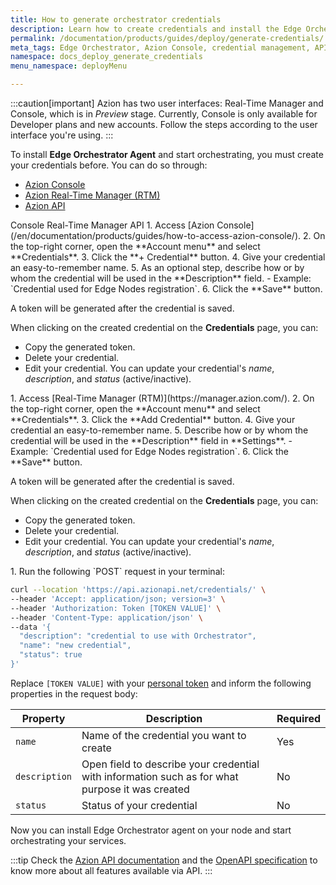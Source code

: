 ```yaml
---
title: How to generate orchestrator credentials
description: Learn how to create credentials and install the Edge Orchestrator Agent using the Azion Console or API, complete with token management for service orchestration.
permalink: /documentation/products/guides/deploy/generate-credentials/
meta_tags: Edge Orchestrator, Azion Console, credential management, API integration, Edge Nodes registration, token generation, orchestration guide, service orchestration
namespace: docs_deploy_generate_credentials
menu_namespace: deployMenu

---
```



:::caution[important]
Azion has two user interfaces: Real-Time Manager and Console, which is in *Preview* stage. Currently, Console is only available for Developer plans and new accounts. Follow the steps according to the user interface you're using.
:::

To install **Edge Orchestrator Agent** and start orchestrating, you must create your credentials before. You can do so through:

- [Azion Console](/en/documentation/products/guides/how-to-access-azion-console/)
- [Azion Real-Time Manager (RTM)](https://manager.azion.com/)
- [Azion API](https://api.azion.com/)

<Tabs client:visible>
    <Fragment slot="tab.console">Console</Fragment>
    <Fragment slot="tab.rtm">Real-Time Manager</Fragment>
    <Fragment slot="tab.api">API</Fragment>

<Fragment slot="panel.console">
1. Access [Azion Console](/en/documentation/products/guides/how-to-access-azion-console/).
2. On the top-right corner, open the **Account menu** and select **Credentials**.
3. Click the **+ Credential** button.
4. Give your credential an easy-to-remember name.
5. As an optional step, describe how or by whom the credential will be used in the **Description** field.
  - Example: `Credential used for Edge Nodes registration`.
6. Click the **Save** button.

A token will be generated after the credential is saved.

When clicking on the created credential on the **Credentials** page, you can:

- Copy the generated token.
- Delete your credential.
- Edit your credential. You can update your credential's *name*, *description*, and *status* (active/inactive).
</Fragment>

<Fragment slot="panel.rtm">
1. Access [Real-Time Manager (RTM)](https://manager.azion.com/).
2. On the top-right corner, open the **Account menu** and select **Credentials**.
3. Click the **Add Credential** button.
4. Give your credential an easy-to-remember name.
5. Describe how or by whom the credential will be used in the **Description** field in **Settings**.
  - Example: `Credential used for Edge Nodes registration`.
6. Click the **Save** button.

A token will be generated after the credential is saved.

When clicking on the created credential on the **Credentials** page, you can:

- Copy the generated token.
- Delete your credential.
- Edit your credential. You can update your credential's *name*, *description*, and *status* (active/inactive).
</Fragment>

<Fragment slot="panel.api">
1. Run the following `POST` request in your terminal: 

```bash 
curl --location 'https://api.azionapi.net/credentials/' \
--header 'Accept: application/json; version=3' \
--header 'Authorization: Token [TOKEN VALUE]' \
--header 'Content-Type: application/json' \
--data '{
  "description": "credential to use with Orchestrator",
  "name": "new credential",
  "status": true
}'
```

Replace `[TOKEN VALUE]` with your [personal token](/en/documentation/products/guides/personal-tokens/) and inform the following properties in the request body:

| Property | Description | Required | 
| - | - | - | 
| `name` | Name of the credential you want to create  | Yes |
| `description` | Open field to describe your credential with information such as for what purpose it was created | No |
| `status` | Status of your credential | No  |

Now you can install Edge Orchestrator agent on your node and start orchestrating your services.

:::tip
Check the [Azion API documentation](https://api.azion.com/) and the [OpenAPI specification](https://github.com/aziontech/azionapi-openapi/) to know more about all features available via API.
:::
</Fragment>

</Tabs>